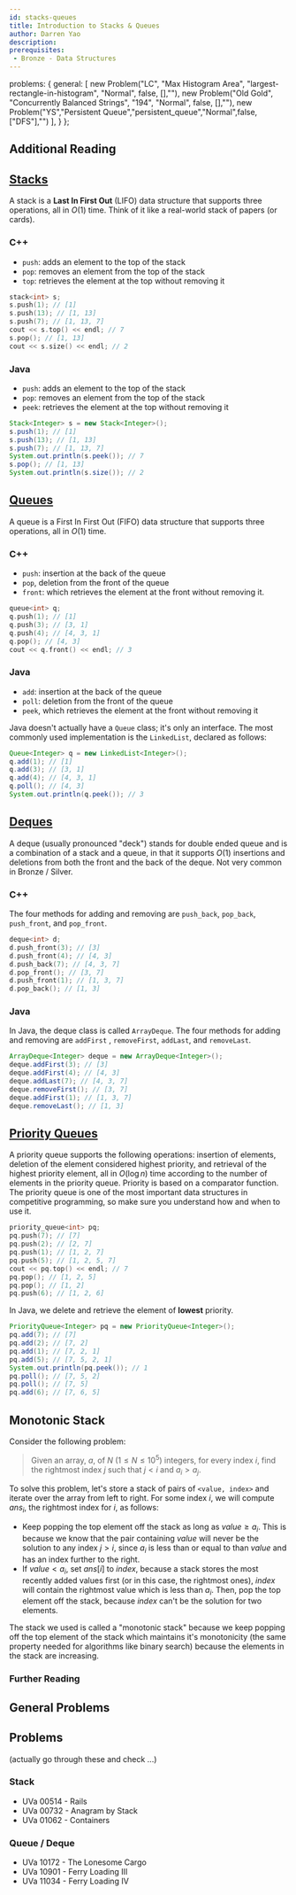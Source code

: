 ```yaml
---
id: stacks-queues
title: Introduction to Stacks & Queues
author: Darren Yao
description: 
prerequisites:
 - Bronze - Data Structures
---
```



  problems: {
    general: [
      new Problem("LC", "Max Histogram Area", "largest-rectangle-in-histogram", "Normal", false, [],""),
      new Problem("Old Gold", "Concurrently Balanced Strings", "194", "Normal", false, [],""),
      new Problem("YS","Persistent Queue","persistent_queue","Normal",false,["DFS"],"")
    ],
  }
};

## Additional Reading

<resources>
  <resource source="CPH" title="4.5 - Stacks, Queues, Priority Queues"></resource>
  <resource source="PAPS" title="3.2 to 3.4 - C++ STL"></resource>
  <resource source="PAPS" title="6.2, 6.3, 6.5 - Stacks, Queues, Priority Queues"></resource>
</resources>

## [Stacks](http://www.cplusplus.com/reference/stack/stack/)

A stack is a **Last In First Out** (LIFO) data structure that supports three operations, all in $O(1)$ time. Think of it like a real-world stack of papers (or cards).

### C++

 - `push`: adds an element to the top of the stack
 - `pop`: removes an element from the top of the stack
 - `top`: retrieves the element at the top without removing it

```cpp
stack<int> s;
s.push(1); // [1]
s.push(13); // [1, 13]
s.push(7); // [1, 13, 7]
cout << s.top() << endl; // 7
s.pop(); // [1, 13]
cout << s.size() << endl; // 2
```

### Java

 - `push`: adds an element to the top of the stack
 - `pop`: removes an element from the top of the stack
 - `peek`: retrieves the element at the top without removing it

```java
Stack<Integer> s = new Stack<Integer>();
s.push(1); // [1]
s.push(13); // [1, 13]
s.push(7); // [1, 13, 7]
System.out.println(s.peek()); // 7
s.pop(); // [1, 13]
System.out.println(s.size()); // 2
```

## [Queues](http://www.cplusplus.com/reference/queue/queue/)

A queue is a First In First Out (FIFO) data structure that supports three operations, all in $O(1)$ time. 

### C++

 - `push`: insertion at the back of the queue
 - `pop`, deletion from the front of the queue 
 - `front`: which retrieves the element at the front without removing it.

```cpp
queue<int> q;
q.push(1); // [1]
q.push(3); // [3, 1]
q.push(4); // [4, 3, 1]
q.pop(); // [4, 3]
cout << q.front() << endl; // 3
```

### Java

 - `add`: insertion at the back of the queue
 - `poll`: deletion from the front of the queue
 - `peek`, which retrieves the element at the front without removing it

Java doesn't actually have a `Queue` class; it's only an interface. The most commonly used implementation is the `LinkedList`, declared as follows:

```java
Queue<Integer> q = new LinkedList<Integer>();
q.add(1); // [1]
q.add(3); // [3, 1]
q.add(4); // [4, 3, 1]
q.poll(); // [4, 3]
System.out.println(q.peek()); // 3
```

## [Deques](http://www.cplusplus.com/reference/deque/deque/)

A deque (usually pronounced "deck") stands for double ended queue and is a combination of a stack and a queue, in that it supports $O(1)$ insertions and deletions from both the front and the back of the deque. Not very common in Bronze / Silver.

### C++

The four methods for adding and removing are `push_back`, `pop_back`, `push_front`, and `pop_front`. 

```cpp
deque<int> d;
d.push_front(3); // [3]
d.push_front(4); // [4, 3]
d.push_back(7); // [4, 3, 7]
d.pop_front(); // [3, 7]
d.push_front(1); // [1, 3, 7]
d.pop_back(); // [1, 3]
```

### Java

In Java, the deque class is called `ArrayDeque`. The four methods for adding and removing are `addFirst` , `removeFirst`, `addLast`, and `removeLast`.

```java
ArrayDeque<Integer> deque = new ArrayDeque<Integer>();
deque.addFirst(3); // [3]
deque.addFirst(4); // [4, 3]
deque.addLast(7); // [4, 3, 7]
deque.removeFirst(); // [3, 7]
deque.addFirst(1); // [1, 3, 7]
deque.removeLast(); // [1, 3]
```

## [Priority Queues](http://www.cplusplus.com/reference/queue/priority_queue/)

A priority queue supports the following operations: insertion of elements, deletion of the element considered highest priority, and retrieval of the highest priority element, all in $O(\log n)$ time according to the number of elements in the priority queue. Priority is based on a comparator function. The priority queue is one of the most important data structures in competitive programming, so make sure you understand how and when to use it.

```cpp
priority_queue<int> pq;
pq.push(7); // [7]
pq.push(2); // [2, 7]
pq.push(1); // [1, 2, 7]
pq.push(5); // [1, 2, 5, 7]
cout << pq.top() << endl; // 7
pq.pop(); // [1, 2, 5]
pq.pop(); // [1, 2]
pq.push(6); // [1, 2, 6]
```

<code-comment lang="java">

In Java, we delete and retrieve the element of **lowest** priority.

</code-comment>

```java
PriorityQueue<Integer> pq = new PriorityQueue<Integer>();
pq.add(7); // [7]
pq.add(2); // [7, 2]
pq.add(1); // [7, 2, 1]
pq.add(5); // [7, 5, 2, 1]
System.out.println(pq.peek()); // 1
pq.poll(); // [7, 5, 2]
pq.poll(); // [7, 5]
pq.add(6); // [7, 6, 5]
```

## Monotonic Stack

Consider the following problem: 

> Given an array, $a$, of $N$ ($1 \le N \le 10^5$) integers, for every index $i$, find the rightmost index $j$ such that $j < i$ and $a_i > a_j$. 

To solve this problem, let's store a stack of pairs of `<value, index>` and iterate over the array from left to right.  For some index $i$, we will compute $ans_i$, the rightmost index for $i$, as follows:

- Keep popping the top element off the stack as long as $value \ge a_i$. This is because we know that the pair containing $value$ will never be the solution to any index $j > i$, since $a_i$ is less than or equal to than $value$ and has an index further to the right.
- If $value < a_i$, set $ans[i]$ to $index$, because a stack stores the most recently added values first (or in this case, the rightmost ones), $index$ will contain the rightmost value which is less than $a_i$. Then, pop the top element off the stack, because $index$ can't be the solution for two elements.

The stack we used is called a "monotonic stack" because we keep popping off the top element of the stack which maintains it's monotonicity (the same property needed for algorithms like binary search) because the elements in the stack are increasing. 

### Further Reading

<resources>
  <resource source="CPH" title="8.2 - Nearest Smaller Element"></resource>
  <resource source="Medium" title="Monotonic Stack" url="https://medium.com/@vishnuvardhan623/monotonic-stack-e9dcc4fa8c3e"></resource>
</resources>

## General Problems

## Problems

(actually go through these and check ...)

### Stack

  - UVa 00514 - Rails
  - UVa 00732 - Anagram by Stack
  - UVa 01062 - Containers

### Queue / Deque 

  - UVa 10172 - The Lonesome Cargo
  - UVa 10901 - Ferry Loading III
  - UVa 11034 - Ferry Loading IV

